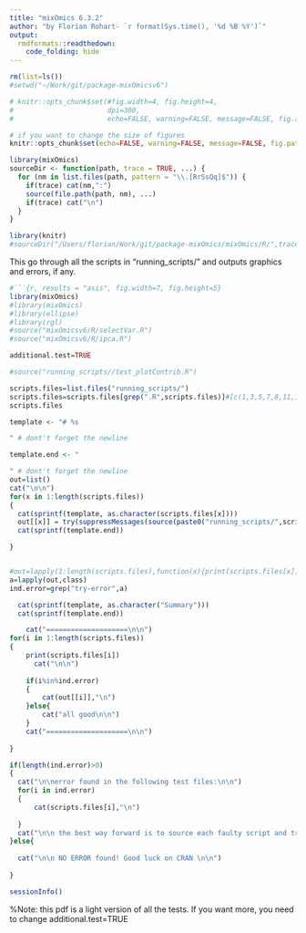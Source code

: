 ```yaml
---
title: "mixOmics 6.3.2"
author: "by Florian Rohart- `r format(Sys.time(), '%d %B %Y')`"
output:
  rmdformats::readthedown:
    code_folding: hide
---
```

```r
rm(list=ls())
#setwd("~/Work/git/package-mixOmicsv6")

# knitr::opts_chunk$set(#fig.width=4, fig.height=4, 
#                       dpi=300,
#                       echo=FALSE, warning=FALSE, message=FALSE, fig.align='center')

# if you want to change the size of figures
knitr::opts_chunk$set(echo=FALSE, warning=FALSE, message=FALSE, fig.path= 'Figures/', fig.width=6, fig.height=4)

library(mixOmics)
sourceDir <- function(path, trace = TRUE, ...) {
  for (nm in list.files(path, pattern = "\\.[RrSsQq]$")) {
    if(trace) cat(nm,":")
    source(file.path(path, nm), ...)
    if(trace) cat("\n")
  }
}

library(knitr)
#sourceDir("/Users/florian/Work/git/package-mixOmics/mixOmics/R/",trace=FALSE)
```

This go through all the scripts in "running_scripts/" and outputs graphics and errors, if any. 


```r
#```{r, results = "asis", fig.width=7, fig.height=5}
library(mixOmics)
#library(mixOmics)
#library(ellipse)
#library(rgl)
#source("mixOmicsv6/R/selectVar.R")
#source("mixOmicsv6/R/ipca.R")

additional.test=TRUE

#source("running_scripts//test_plotContrib.R")

scripts.files=list.files("running_scripts/")
scripts.files=scripts.files[grep(".R",scripts.files)]#[c(1,3,5,7,8,11,12,13,14,15,16,17,18,20,24,25)]#[-c(7,22,23,24)]#[c(3,4,5,8,15,16,17,20,22)]
scripts.files

template <- "# %s

" # dont't forget the newline

template.end <- "

" # dont't forget the newline
out=list()
cat("\n\n")
for(x in 1:length(scripts.files))
{
  cat(sprintf(template, as.character(scripts.files[x])))
  out[[x]] = try(suppressMessages(source(paste0("running_scripts/",scripts.files[x]))),silent=TRUE)
  cat(sprintf(template.end))

}


#out=lapply(1:length(scripts.files),function(x){print(scripts.files[x]);try(suppressMessages(source(paste0("running_scripts/",scripts.files[x]))),silent=TRUE)})
a=lapply(out,class)
ind.error=grep("try-error",a)

  cat(sprintf(template, as.character("Summary")))
  cat(sprintf(template.end))

    cat("====================\n\n")
for(i in 1:length(scripts.files))
{
    print(scripts.files[i])
      cat("\n\n")
    
    if(i%in%ind.error)
    {
        cat(out[[i]],"\n")
    }else{
        cat("all good\n\n")
    }
    cat("====================\n\n")
    
}

if(length(ind.error)>0)
{
  cat("\n\nerror found in the following test files:\n\n")
  for(i in ind.error)
  {
      cat(scripts.files[i],"\n")
    
  }
  cat("\n\n the best way forward is to source each faulty script and traceback() to get the line that broke the code\n")
}else{
  
  cat("\n\n NO ERROR found! Good luck on CRAN \n\n")
  
}

```


```r
sessionInfo()
```

%Note: this pdf is a light version of all the tests. If you want more, you need to change additional.test=TRUE